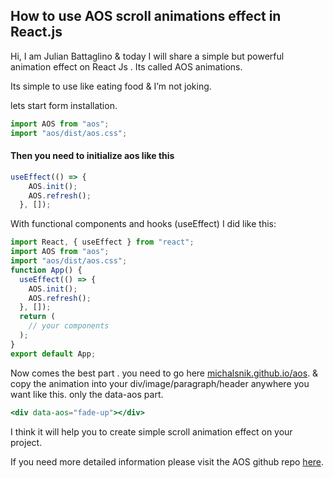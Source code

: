 
<MDXWrapper>
    <Head>
        <title>Aos React.js</title>
        <meta name="description" content="How to Create on scroll animations with react.js" />
    </Head>

<div className="p-2 pt-6 pb-6 container m-auto">

## How to use AOS scroll animations effect in React.js

Hi, I am Julian Battaglino & today I will share a simple but powerful animation effect on React Js . Its called AOS animations.

Its simple to use like eating food & I’m not joking.

lets start form installation.

```jsx
import AOS from "aos";
import "aos/dist/aos.css";
```

#### Then you need to initialize aos like this

```jsx
useEffect(() => {
    AOS.init();
    AOS.refresh();
  }, []);
  ```

With functional components and hooks (useEffect) I did like this:

```jsx app.jsx
import React, { useEffect } from "react";
import AOS from "aos";
import "aos/dist/aos.css";
function App() {
  useEffect(() => {
    AOS.init();
    AOS.refresh();
  }, []);
  return (
    // your components
  );
}
export default App;
  ```

Now comes the best part . you need to go here [michalsnik.github.io/aos](https://michalsnik.github.io/aos "Aos Animate on scroll website").
 & copy the animation into your div/image/paragraph/header anywhere you want like this. only the data-aos part.

```jsx
<div data-aos="fade-up"></div>  
```

I think it will help you to create simple scroll animation effect on your project.

If you need more detailed information please visit the AOS github repo [here](https://github.com/michalsnik/aos "AOS Animate on scroll github repository").

</div>

</MDXWrapper>